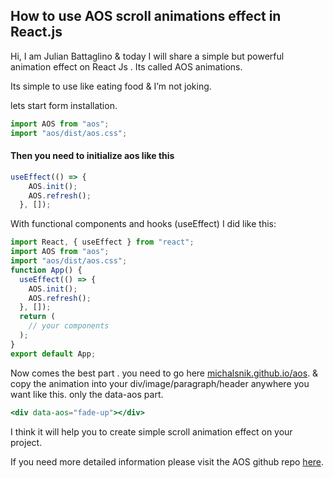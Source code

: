 
<MDXWrapper>
    <Head>
        <title>Aos React.js</title>
        <meta name="description" content="How to Create on scroll animations with react.js" />
    </Head>

<div className="p-2 pt-6 pb-6 container m-auto">

## How to use AOS scroll animations effect in React.js

Hi, I am Julian Battaglino & today I will share a simple but powerful animation effect on React Js . Its called AOS animations.

Its simple to use like eating food & I’m not joking.

lets start form installation.

```jsx
import AOS from "aos";
import "aos/dist/aos.css";
```

#### Then you need to initialize aos like this

```jsx
useEffect(() => {
    AOS.init();
    AOS.refresh();
  }, []);
  ```

With functional components and hooks (useEffect) I did like this:

```jsx app.jsx
import React, { useEffect } from "react";
import AOS from "aos";
import "aos/dist/aos.css";
function App() {
  useEffect(() => {
    AOS.init();
    AOS.refresh();
  }, []);
  return (
    // your components
  );
}
export default App;
  ```

Now comes the best part . you need to go here [michalsnik.github.io/aos](https://michalsnik.github.io/aos "Aos Animate on scroll website").
 & copy the animation into your div/image/paragraph/header anywhere you want like this. only the data-aos part.

```jsx
<div data-aos="fade-up"></div>  
```

I think it will help you to create simple scroll animation effect on your project.

If you need more detailed information please visit the AOS github repo [here](https://github.com/michalsnik/aos "AOS Animate on scroll github repository").

</div>

</MDXWrapper>